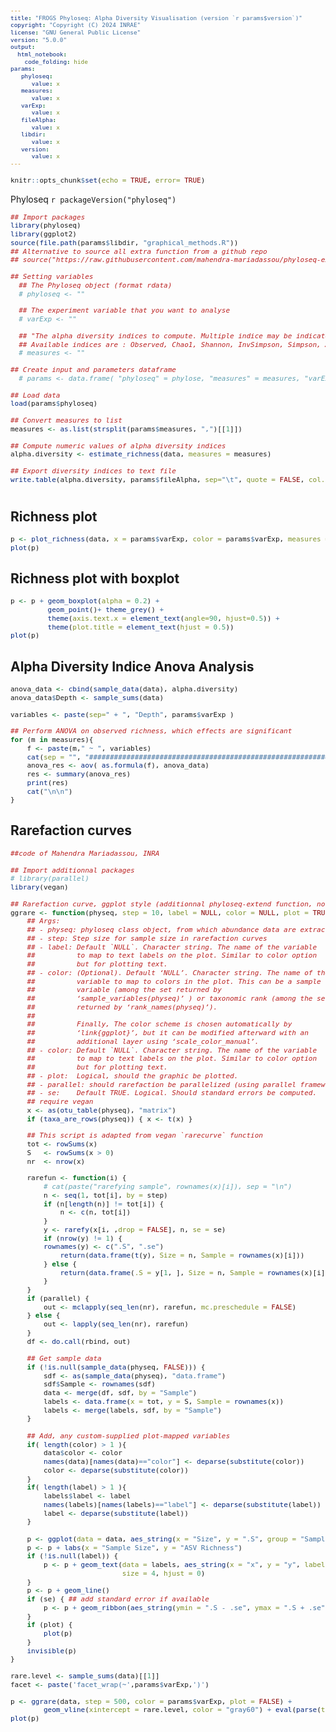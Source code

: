 ```yaml
---
title: "FROGS Phyloseq: Alpha Diversity Visualisation (version `r params$version`)"
copyright: "Copyright (C) 2024 INRAE"
license: "GNU General Public License"
version: "5.0.0"
output: 
  html_notebook:
    code_folding: hide
params:
   phyloseq:
      value: x
   measures:
      value: x
   varExp:
      value: x
   fileAlpha:
      value: x
   libdir:
      value: x
   version:
      value: x
---
```


<meta http-equiv="Content-Type" content="text/html; charset=UTF-8" />
<meta name="author" content="Ta Thi Ngan - SIGENAE/GABI & Maria Bernard - SIGENAE/GABI" />
<meta name="version" content="5.0.0" />
<meta name="copyright" content="Copyright (C) 2024 INRAE" />

<style type="text/css">
code.r{ /* Code block */
  font-size: 11px;
}
pre { /* Code block */
  font-size: 11px
}
.button {
    background-color: #2a7ecc; /* Blue */
    border          : none;
    color           : white;
    padding         : 5px 10px;
    text-align      : center;
    text-decoration : none;
    display         : inline-block;
    font-size       : 12px;
    margin          : 4px 2px;
    cursor          : pointer;
    border-radius   : 8px;
}
h4 { 
    display      : block;
    font-size    : 1em;
    margin-top   : 1.33em;
    margin-bottom: 1.33em;
    margin-left  : 0;
    margin-right : 0;
    font-weight  : bold;
    color        : #2a7ecc;
}
</style>

```r
knitr::opts_chunk$set(echo = TRUE, error= TRUE)
```
Phyloseq `r packageVersion("phyloseq")`
 
```r
## Import packages
library(phyloseq)
library(ggplot2)
source(file.path(params$libdir, "graphical_methods.R"))
## Alternative to source all extra function from a github repo
## source("https://raw.githubusercontent.com/mahendra-mariadassou/phyloseq-extended/master/load-extra-functions.R")

## Setting variables
  ## The Phyloseq object (format rdata)
  # phyloseq <- ""

  ## The experiment variable that you want to analyse
  # varExp <- ""

  ## "The alpha diversity indices to compute. Multiple indice may be indicated by separating them by a comma.
  ## Available indices are : Observed, Chao1, Shannon, InvSimpson, Simpson, ACE, Fisher
  # measures <- ""

## Create input and parameters dataframe
  # params <- data.frame( "phyloseq" = phylose, "measures" = measures, "varExp" = varExp)

## Load data
load(params$phyloseq)

## Convert measures to list
measures <- as.list(strsplit(params$measures, ",")[[1]])

## Compute numeric values of alpha diversity indices
alpha.diversity <- estimate_richness(data, measures = measures)

## Export diversity indices to text file
write.table(alpha.diversity, params$fileAlpha, sep="\t", quote = FALSE, col.names = NA)
```

# {.tabset .tabset-fade .tabset-pills}
## Richness plot
```r
p <- plot_richness(data, x = params$varExp, color = params$varExp, measures = measures) + ggtitle(paste("Alpha diversity distribution in function of", params$varExp))+ theme(plot.title = element_text(hjust = 0.5))
plot(p)
```

## Richness plot with boxplot
```r
p <- p + geom_boxplot(alpha = 0.2) +
         geom_point()+ theme_grey() +
         theme(axis.text.x = element_text(angle=90, hjust=0.5)) +
         theme(plot.title = element_text(hjust = 0.5))
plot(p)
```

## Alpha Diversity Indice Anova Analysis
```r
anova_data <- cbind(sample_data(data), alpha.diversity)
anova_data$Depth <- sample_sums(data)

variables <- paste(sep=" + ", "Depth", params$varExp )

## Perform ANOVA on observed richness, which effects are significant
for (m in measures){
    f <- paste(m," ~ ", variables)
    cat(sep = "", "###############################################################\n#Perform ANOVA on ",m,", which effects are significant\nanova.",m," <-aov( ",f,", anova_data)\nsummary(anova.",m,")\n")
    anova_res <- aov( as.formula(f), anova_data)
    res <- summary(anova_res)
    print(res)
    cat("\n\n")
}
```

## Rarefaction curves
```r
##code of Mahendra Mariadassou, INRA

## Import additionnal packages
# library(parallel)
library(vegan)

## Rarefaction curve, ggplot style (additionnal phyloseq-extend function, not yet released)
ggrare <- function(physeq, step = 10, label = NULL, color = NULL, plot = TRUE, parallel = FALSE, se = TRUE) {
    ## Args:
    ## - physeq: phyloseq class object, from which abundance data are extracted
    ## - step: Step size for sample size in rarefaction curves
    ## - label: Default `NULL`. Character string. The name of the variable
    ##          to map to text labels on the plot. Similar to color option
    ##          but for plotting text.
    ## - color: (Optional). Default ‘NULL’. Character string. The name of the
    ##          variable to map to colors in the plot. This can be a sample
    ##          variable (among the set returned by
    ##          ‘sample_variables(physeq)’ ) or taxonomic rank (among the set
    ##          returned by ‘rank_names(physeq)’).
    ##
    ##          Finally, The color scheme is chosen automatically by
    ##          ‘link{ggplot}’, but it can be modified afterward with an
    ##          additional layer using ‘scale_color_manual’.
    ## - color: Default `NULL`. Character string. The name of the variable
    ##          to map to text labels on the plot. Similar to color option
    ##          but for plotting text.
    ## - plot:  Logical, should the graphic be plotted.
    ## - parallel: should rarefaction be parallelized (using parallel framework)
    ## - se:    Default TRUE. Logical. Should standard errors be computed. 
    ## require vegan
    x <- as(otu_table(physeq), "matrix")
    if (taxa_are_rows(physeq)) { x <- t(x) }

    ## This script is adapted from vegan `rarecurve` function
    tot <- rowSums(x)
    S   <- rowSums(x > 0)
    nr  <- nrow(x)

    rarefun <- function(i) {
        # cat(paste("rarefying sample", rownames(x)[i]), sep = "\n")
        n <- seq(1, tot[i], by = step)
        if (n[length(n)] != tot[i]) {
            n <- c(n, tot[i])
        }
        y <- rarefy(x[i, ,drop = FALSE], n, se = se)
        if (nrow(y) != 1) {
	    rownames(y) <- c(".S", ".se")
            return(data.frame(t(y), Size = n, Sample = rownames(x)[i]))
        } else {
            return(data.frame(.S = y[1, ], Size = n, Sample = rownames(x)[i]))
        }
    }
    if (parallel) {
        out <- mclapply(seq_len(nr), rarefun, mc.preschedule = FALSE)
    } else {
        out <- lapply(seq_len(nr), rarefun)
    }
    df <- do.call(rbind, out)
    
    ## Get sample data 
    if (!is.null(sample_data(physeq, FALSE))) {
        sdf <- as(sample_data(physeq), "data.frame")
        sdf$Sample <- rownames(sdf)
        data <- merge(df, sdf, by = "Sample")
        labels <- data.frame(x = tot, y = S, Sample = rownames(x))
        labels <- merge(labels, sdf, by = "Sample")
    }
    
    ## Add, any custom-supplied plot-mapped variables
    if( length(color) > 1 ){
        data$color <- color
        names(data)[names(data)=="color"] <- deparse(substitute(color))
        color <- deparse(substitute(color))
    }
    if( length(label) > 1 ){
        labels$label <- label
        names(labels)[names(labels)=="label"] <- deparse(substitute(label))
        label <- deparse(substitute(label))
    }
    
    p <- ggplot(data = data, aes_string(x = "Size", y = ".S", group = "Sample", color = color))
    p <- p + labs(x = "Sample Size", y = "ASV Richness")
    if (!is.null(label)) {
        p <- p + geom_text(data = labels, aes_string(x = "x", y = "y", label = label, color = color),
                           size = 4, hjust = 0)
    }
    p <- p + geom_line()
    if (se) { ## add standard error if available
        p <- p + geom_ribbon(aes_string(ymin = ".S - .se", ymax = ".S + .se", color = NULL, fill = color), alpha = 0.2)
    }
    if (plot) {
        plot(p)
    }
    invisible(p)
}

rare.level <- sample_sums(data)[[1]]
facet <- paste('facet_wrap(~',params$varExp,')')

p <- ggrare(data, step = 500, color = params$varExp, plot = FALSE) + 
        geom_vline(xintercept = rare.level, color = "gray60") + eval(parse(text = facet))
plot(p)
```
